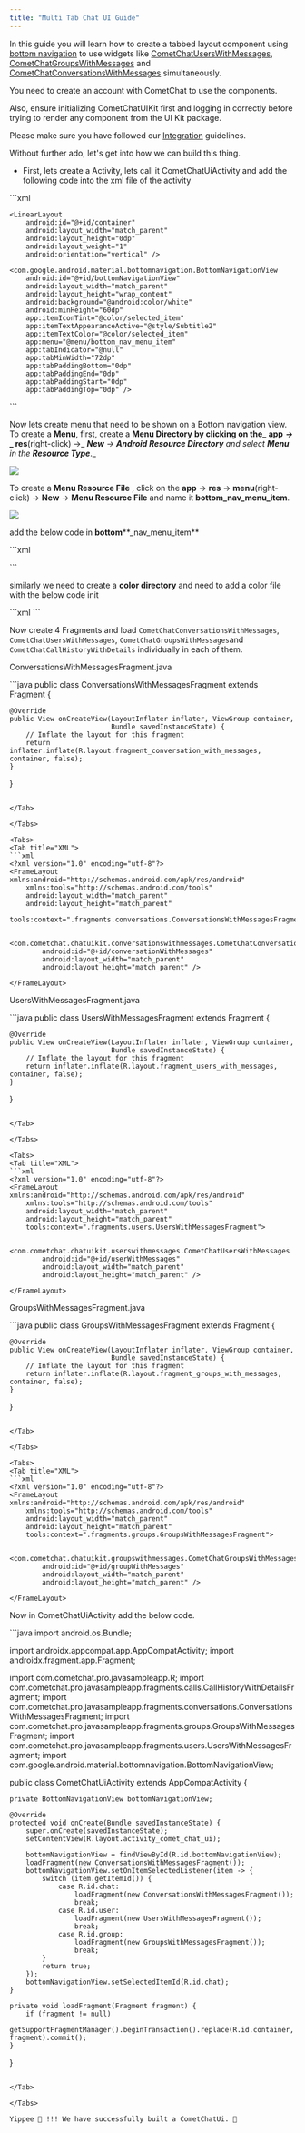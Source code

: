```yaml
---
title: "Multi Tab Chat UI Guide"
---
```


In this guide you will learn how to create a tabbed layout component using [bottom navigation](https://m2.material.io/components/bottom-navigation#using-tabs) to use widgets like [CometChatUsersWithMessages](/ui-kit/android/v4/users-with-messages), [CometChatGroupsWithMessages](/ui-kit/android/v4/groups-with-messages) and [CometChatConversationsWithMessages](/ui-kit/android/v4/users-with-messages) simultaneously.

<Note>

You need to create an account with CometChat to use the components.

Also, ensure initializing CometChatUIKit first and logging in correctly before trying to render any component from the UI Kit package.

Please make sure you have followed our [Integration](/ui-kit/android/v4/getting-started) guidelines.

</Note>

Without further ado, let's get into how we can build this thing.

* First, lets create a Activity, lets call it CometChatUiActivity and add the following code into the xml file of the activity

<Tabs>
<Tab title="XML">
```xml
<?xml version="1.0" encoding="utf-8"?>
<LinearLayout xmlns:android="http://schemas.android.com/apk/res/android"
    xmlns:app="http://schemas.android.com/apk/res-auto"
    android:layout_width="match_parent"
    android:layout_height="match_parent"
    android:orientation="vertical">

    <LinearLayout
        android:id="@+id/container"
        android:layout_width="match_parent"
        android:layout_height="0dp"
        android:layout_weight="1"
        android:orientation="vertical" />

    <com.google.android.material.bottomnavigation.BottomNavigationView
        android:id="@+id/bottomNavigationView"
        android:layout_width="match_parent"
        android:layout_height="wrap_content"
        android:background="@android:color/white"
        android:minHeight="60dp"
        app:itemIconTint="@color/selected_item"
        app:itemTextAppearanceActive="@style/Subtitle2"
        app:itemTextColor="@color/selected_item"
        app:menu="@menu/bottom_nav_menu_item"
        app:tabIndicator="@null"
        app:tabMinWidth="72dp"
        app:tabPaddingBottom="0dp"
        app:tabPaddingEnd="0dp"
        app:tabPaddingStart="0dp"
        app:tabPaddingTop="0dp" />
</LinearLayout>
```

</Tab>

</Tabs>

Now lets create menu that need to be shown on a Bottom navigation view. To create a **Menu**, first, create a **Menu Directory** **by clicking on the\_** **app** ***->*** **\_ res**(right-click) ->\_ ***New*** *->* ***Android Resource Directory*** *and select* ***Menu*** *in the* ***Resource Type***.\_

<Frame>
  <img src="/images/9a5c9db2-l9edombe1wtdvkqfyipwq2qk1clm4p1k2h0iuxev0j1pmnwh91sg6tl3lmz18ub4-bd222baa524cebeb4e3acc981edfcc62.png" />
</Frame>

To create a **Menu Resource File** , click on the **app** -> **res** -> **menu**(right-click) -> **New** -> **Menu Resource File** and name it **bottom\_nav\_menu\_item**.

<Frame>
  <img src="/images/c4f86470-zb9hggzii3w01gdsa6je0kaw0qy7ebduke22io84jj2159dflf39t22ofkhcmjtq-992f6c9d9ee89095dfd15fefaf3775c3.png" />
</Frame>

add the below code in **bottom**\*\*\_nav\_menu\_item\*\*

<Tabs>
<Tab title="XML">
```xml
<?xml version="1.0" encoding="utf-8"?>
<menu xmlns:android="http://schemas.android.com/apk/res/android">
    <item
        android:id="@+id/chat"
        android:title="@string/chats"
        android:icon="@drawable/cc_ic_chats"/>
    <item
        android:id="@+id/user"
        android:title="@string/users"
        android:icon="@drawable/cc_ic_users"/>
    <item
        android:id="@+id/group"
        android:title="@string/groups"
        android:icon="@drawable/cc_ic_groups"/>
</menu>
```

</Tab>

</Tabs>

similarly we need to create a **color directory** and need to add a color file with the below code init

<Tabs>
<Tab title="XML">
```xml
<?xml version="1.0" encoding="utf-8"?>
<selector xmlns:android="http://schemas.android.com/apk/res/android">
    <item android:state_checked="true" android:color="@color/primary" />
    <item android:color="@color/accent400"  />
</selector>
```

</Tab>

</Tabs>

Now create 4 Fragments and load `CometChatConversationsWithMessages`, `CometChatUsersWithMessages`, `CometChatGroupsWithMessages`and `CometChatCallHistoryWithDetails` individually in each of them.

ConversationsWithMessagesFragment.java

<Tabs>
<Tab title="Java">
```java
public class ConversationsWithMessagesFragment extends Fragment {

    @Override
    public View onCreateView(LayoutInflater inflater, ViewGroup container,
                             Bundle savedInstanceState) {
        // Inflate the layout for this fragment
        return inflater.inflate(R.layout.fragment_conversation_with_messages, container, false);
    }
}
```

</Tab>

</Tabs>

<Tabs>
<Tab title="XML">
```xml
<?xml version="1.0" encoding="utf-8"?>
<FrameLayout xmlns:android="http://schemas.android.com/apk/res/android"
    xmlns:tools="http://schemas.android.com/tools"
    android:layout_width="match_parent"
    android:layout_height="match_parent"
    tools:context=".fragments.conversations.ConversationsWithMessagesFragment">

    <com.cometchat.chatuikit.conversationswithmessages.CometChatConversationWithMessages
        android:id="@+id/conversationWithMessages"
        android:layout_width="match_parent"
        android:layout_height="match_parent" />

</FrameLayout>
```

</Tab>

</Tabs>

UsersWithMessagesFragment.java

<Tabs>
<Tab title="Java">
```java
public class UsersWithMessagesFragment extends Fragment {


    @Override
    public View onCreateView(LayoutInflater inflater, ViewGroup container,
                             Bundle savedInstanceState) {
        // Inflate the layout for this fragment
        return inflater.inflate(R.layout.fragment_users_with_messages, container, false);
    }
}
```

</Tab>

</Tabs>

<Tabs>
<Tab title="XML">
```xml
<?xml version="1.0" encoding="utf-8"?>
<FrameLayout xmlns:android="http://schemas.android.com/apk/res/android"
    xmlns:tools="http://schemas.android.com/tools"
    android:layout_width="match_parent"
    android:layout_height="match_parent"
    tools:context=".fragments.users.UsersWithMessagesFragment">

    <com.cometchat.chatuikit.userswithmessages.CometChatUsersWithMessages
        android:id="@+id/userWithMessages"
        android:layout_width="match_parent"
        android:layout_height="match_parent" />

</FrameLayout>
```

</Tab>

</Tabs>

GroupsWithMessagesFragment.java

<Tabs>
<Tab title="Java">
```java
public class GroupsWithMessagesFragment extends Fragment {

    @Override
    public View onCreateView(LayoutInflater inflater, ViewGroup container,
                             Bundle savedInstanceState) {
        // Inflate the layout for this fragment
        return inflater.inflate(R.layout.fragment_groups_with_messages, container, false);
    }
}
```

</Tab>

</Tabs>

<Tabs>
<Tab title="XML">
```xml
<?xml version="1.0" encoding="utf-8"?>
<FrameLayout xmlns:android="http://schemas.android.com/apk/res/android"
    xmlns:tools="http://schemas.android.com/tools"
    android:layout_width="match_parent"
    android:layout_height="match_parent"
    tools:context=".fragments.groups.GroupsWithMessagesFragment">

    <com.cometchat.chatuikit.groupswithmessages.CometChatGroupsWithMessages
        android:id="@+id/groupWithMessages"
        android:layout_width="match_parent"
        android:layout_height="match_parent" />

</FrameLayout>
```

</Tab>

</Tabs>

Now in CometChatUiActivity add the below code.

<Tabs>
<Tab title="Java">
```java
import android.os.Bundle;

import androidx.appcompat.app.AppCompatActivity;
import androidx.fragment.app.Fragment;

import com.cometchat.pro.javasampleapp.R;
import com.cometchat.pro.javasampleapp.fragments.calls.CallHistoryWithDetailsFragment;
import com.cometchat.pro.javasampleapp.fragments.conversations.ConversationsWithMessagesFragment;
import com.cometchat.pro.javasampleapp.fragments.groups.GroupsWithMessagesFragment;
import com.cometchat.pro.javasampleapp.fragments.users.UsersWithMessagesFragment;
import com.google.android.material.bottomnavigation.BottomNavigationView;

public class CometChatUiActivity extends AppCompatActivity {

    private BottomNavigationView bottomNavigationView;

    @Override
    protected void onCreate(Bundle savedInstanceState) {
        super.onCreate(savedInstanceState);
        setContentView(R.layout.activity_comet_chat_ui);

        bottomNavigationView = findViewById(R.id.bottomNavigationView);
        loadFragment(new ConversationsWithMessagesFragment());
        bottomNavigationView.setOnItemSelectedListener(item -> {
            switch (item.getItemId()) {
                case R.id.chat:
                    loadFragment(new ConversationsWithMessagesFragment());
                    break;
                case R.id.user:
                    loadFragment(new UsersWithMessagesFragment());
                    break;
                case R.id.group:
                    loadFragment(new GroupsWithMessagesFragment());
                    break;
            }
            return true;
        });
        bottomNavigationView.setSelectedItemId(R.id.chat);
    }

    private void loadFragment(Fragment fragment) {
        if (fragment != null)
            getSupportFragmentManager().beginTransaction().replace(R.id.container, fragment).commit();
    }
}
```

</Tab>

</Tabs>

Yippee 🎉 !!! We have successfully built a CometChatUi. 🎉

